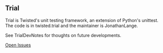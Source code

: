 == Trial ==

Trial is Twisted's unit testing framework, an extension of Python's unittest. The code is in twisted.trial and the maintainer is JonathanLange.

See TrialDevNotes for thoughts on future developments.

[query:status=new|assigned|reopened&component=trial Open Issues]


